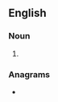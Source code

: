 ==English==

===Noun===
{{head|en|noun plural form}}

# {{plural of|ectara|lang=en}}

===Anagrams===
* {{anagrams|en|Caserta|acaters|acetars|carates|rasceta|sacrate}}